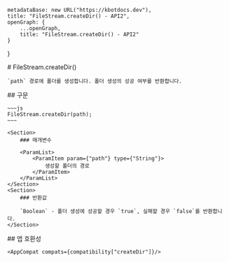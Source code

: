 
    metadataBase: new URL("https://kbotdocs.dev"),
    title: "FileStream.createDir() - API2",
    openGraph: {
        ...openGraph,
        title: "FileStream.createDir() - API2"
    }
}

<Section>
    # FileStream.createDir()

    `path` 경로에 폴더를 생성합니다. 폴더 생성의 성공 여부를 반환합니다.
</Section>
<Section>
    ## 구문

    ~~~js
    FileStream.createDir(path);
    ~~~

    <Section>
        ### 매개변수

        <ParamList>
            <ParamItem param={"path"} type={"String"}>
                생성할 폴더의 경로
            </ParamItem>
        </ParamList>
    </Section>
    <Section>
        ### 반환값

        `Boolean` - 폴더 생성에 성공할 경우 `true`, 실패할 경우 `false`를 반환합니다.
    </Section>
</Section>
<Section>
    ## 앱 호환성

    <AppCompat compats={compatibility["createDir"]}/>
</Section>